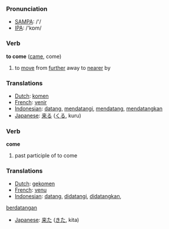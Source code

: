 === Pronunciation ===
*[[w:SAMPA|SAMPA]]: /'/
*[[w:IPA|IPA]]: /'kɒm/

=== Verb ===

'''to come''' ([[came]], come)

# to [[move]] from [[further]] away to [[nearer]] by

=== Translations ===
*[[Dutch]]: [[komen]]
*[[French]]: [[venir]]
*[[Indonesian]]: [[datang]], [[datang|mendatangi]], [[datang|mendatang]], [[datang|mendatangkan]]
*[[Japanese]]: [[来る]] ([[くる]], kuru)

=== Verb ===

'''come'''

# past participle of to come

=== Translations ===
*[[Dutch]]: [[gekomen]]
*[[French]]: [[venu]]
*[[Indonesian]]: [[datang]], [[datang|didatangi]], [[datang|didatangkan]], 
[[datang|berdatangan]]
*[[Japanese]]: [[来た]] ([[きた]], kita)